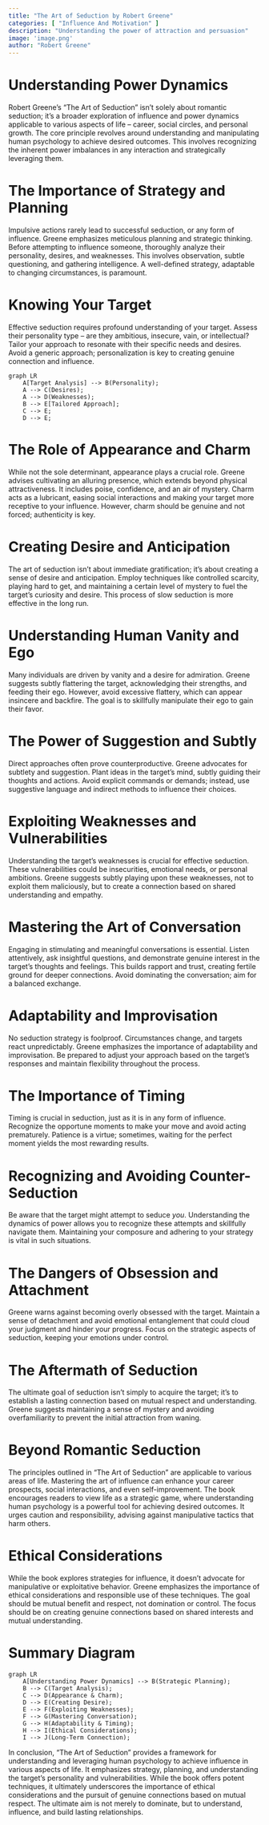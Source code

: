 ```yaml
---
title: "The Art of Seduction by Robert Greene"
categories: [ "Influence And Motivation" ]
description: "Understanding the power of attraction and persuasion"
image: 'image.png'
author: "Robert Greene"
---
```

# Understanding Power Dynamics

Robert Greene's "The Art of Seduction" isn't solely about romantic seduction; it's a broader exploration of influence and power dynamics applicable to various aspects of life – career, social circles, and personal growth.  The core principle revolves around understanding and manipulating human psychology to achieve desired outcomes.  This involves recognizing the inherent power imbalances in any interaction and strategically leveraging them.

# The Importance of Strategy and Planning

Impulsive actions rarely lead to successful seduction, or any form of influence.  Greene emphasizes meticulous planning and strategic thinking.  Before attempting to influence someone, thoroughly analyze their personality, desires, and weaknesses.  This involves observation, subtle questioning, and gathering intelligence.  A well-defined strategy, adaptable to changing circumstances, is paramount.

#  Knowing Your Target

Effective seduction requires profound understanding of your target.  Assess their personality type – are they ambitious, insecure, vain, or intellectual? Tailor your approach to resonate with their specific needs and desires.  Avoid a generic approach; personalization is key to creating genuine connection and influence.

```mermaid
graph LR
    A[Target Analysis] --> B(Personality);
    A --> C(Desires);
    A --> D(Weaknesses);
    B --> E[Tailored Approach];
    C --> E;
    D --> E;
```

#  The Role of Appearance and Charm

While not the sole determinant,  appearance plays a crucial role.  Greene advises cultivating an alluring presence, which extends beyond physical attractiveness. It includes poise, confidence, and an air of mystery.  Charm acts as a lubricant, easing social interactions and making your target more receptive to your influence.  However, charm should be genuine and not forced; authenticity is key.

#  Creating Desire and Anticipation

The art of seduction isn't about immediate gratification; it's about creating a sense of desire and anticipation.  Employ techniques like controlled scarcity, playing hard to get, and maintaining a certain level of mystery to fuel the target's curiosity and desire.  This process of slow seduction is more effective in the long run.

#  Understanding Human Vanity and Ego

Many individuals are driven by vanity and a desire for admiration.  Greene suggests subtly flattering the target, acknowledging their strengths, and feeding their ego. However, avoid excessive flattery, which can appear insincere and backfire.  The goal is to skillfully manipulate their ego to gain their favor.

#  The Power of Suggestion and Subtly

Direct approaches often prove counterproductive.  Greene advocates for subtlety and suggestion.  Plant ideas in the target's mind, subtly guiding their thoughts and actions.  Avoid explicit commands or demands; instead, use suggestive language and indirect methods to influence their choices.

#  Exploiting Weaknesses and Vulnerabilities

Understanding the target's weaknesses is crucial for effective seduction.  These vulnerabilities could be insecurities, emotional needs, or personal ambitions.  Greene suggests subtly playing upon these weaknesses, not to exploit them maliciously, but to create a connection based on shared understanding and empathy.

#  Mastering the Art of Conversation

Engaging in stimulating and meaningful conversations is essential.  Listen attentively, ask insightful questions, and demonstrate genuine interest in the target's thoughts and feelings.  This builds rapport and trust, creating fertile ground for deeper connections. Avoid dominating the conversation; aim for a balanced exchange.


#  Adaptability and Improvisation

No seduction strategy is foolproof.  Circumstances change, and targets react unpredictably.  Greene emphasizes the importance of adaptability and improvisation.  Be prepared to adjust your approach based on the target's responses and maintain flexibility throughout the process.


#  The Importance of Timing

Timing is crucial in seduction, just as it is in any form of influence.  Recognize the opportune moments to make your move and avoid acting prematurely.  Patience is a virtue; sometimes, waiting for the perfect moment yields the most rewarding results.


#  Recognizing and Avoiding Counter-Seduction

Be aware that the target might attempt to seduce *you*.  Understanding the dynamics of power allows you to recognize these attempts and skillfully navigate them.  Maintaining your composure and adhering to your strategy is vital in such situations.

#  The Dangers of Obsession and Attachment

Greene warns against becoming overly obsessed with the target.  Maintain a sense of detachment and avoid emotional entanglement that could cloud your judgment and hinder your progress.  Focus on the strategic aspects of seduction, keeping your emotions under control.


#  The Aftermath of Seduction

The ultimate goal of seduction isn't simply to acquire the target; it's to establish a lasting connection based on mutual respect and understanding.  Greene suggests maintaining a sense of mystery and avoiding overfamiliarity to prevent the initial attraction from waning.


#  Beyond Romantic Seduction

The principles outlined in "The Art of Seduction" are applicable to various areas of life.  Mastering the art of influence can enhance your career prospects, social interactions, and even self-improvement.  The book encourages readers to view life as a strategic game, where understanding human psychology is a powerful tool for achieving desired outcomes.  It urges caution and responsibility, advising against manipulative tactics that harm others.


# Ethical Considerations

While the book explores strategies for influence, it doesn't advocate for manipulative or exploitative behavior.  Greene emphasizes the importance of ethical considerations and responsible use of these techniques.  The goal should be mutual benefit and respect, not domination or control. The focus should be on creating genuine connections based on shared interests and mutual understanding.


#  Summary Diagram

```mermaid
graph LR
    A[Understanding Power Dynamics] --> B(Strategic Planning);
    B --> C(Target Analysis);
    C --> D(Appearance & Charm);
    D --> E(Creating Desire);
    E --> F(Exploiting Weaknesses);
    F --> G(Mastering Conversation);
    G --> H(Adaptability & Timing);
    H --> I(Ethical Considerations);
    I --> J(Long-Term Connection);

```

In conclusion, "The Art of Seduction" provides a framework for understanding and leveraging human psychology to achieve influence in various aspects of life.  It emphasizes strategy, planning, and understanding the target's personality and vulnerabilities.  While the book offers potent techniques, it ultimately underscores the importance of ethical considerations and the pursuit of genuine connections based on mutual respect.  The ultimate aim is not merely to dominate, but to understand, influence, and build lasting relationships.

